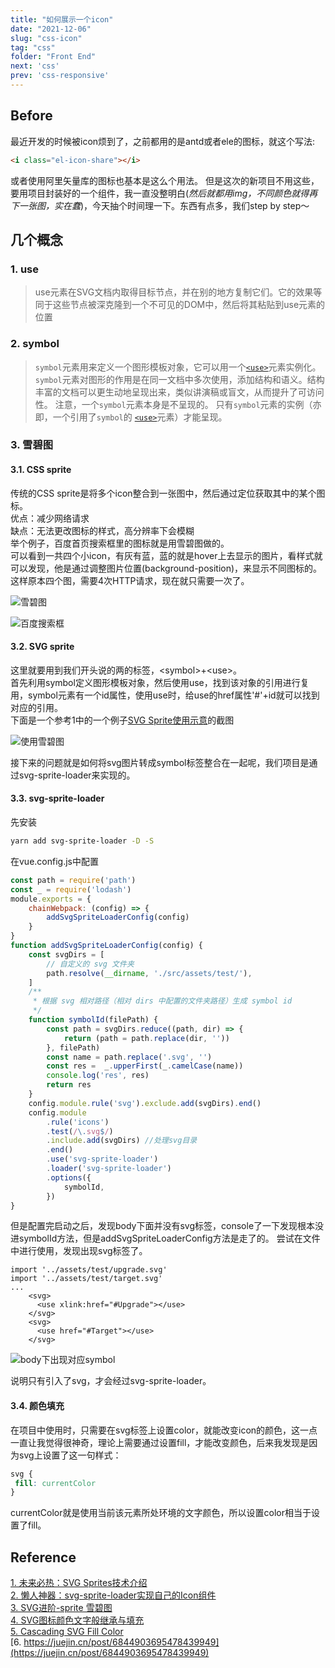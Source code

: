 ```yaml
---
title: "如何展示一个icon"
date: "2021-12-06"
slug: "css-icon"
tag: "css"
folder: "Front End"
next: 'css'
prev: 'css-responsive'
---
```


## Before
最近开发的时候被icon烦到了，之前都用的是antd或者ele的图标，就这个写法:
```html
<i class="el-icon-share"></i>
```
或者使用阿里矢量库的图标也基本是这么个用法。
但是这次的新项目不用这些，要用项目封装好的一个组件，我一直没整明白(*然后就都用img，不同颜色就得再下一张图，实在蠢*)，今天抽个时间理一下。东西有点多，我们step by step～

## 几个概念

### 1. use
> use元素在SVG文档内取得目标节点，并在别的地方复制它们。它的效果等同于这些节点被深克隆到一个不可见的DOM中，然后将其粘贴到use元素的位置
> 
### 2. symbol
>`symbol`元素用来定义一个图形模板对象，它可以用一个[`<use>`](https://developer.mozilla.org/zh-CN/docs/Web/SVG/Element/use)元素实例化。
> `symbol`元素对图形的作用是在同一文档中多次使用，添加结构和语义。结构丰富的文档可以更生动地呈现出来，类似讲演稿或盲文，从而提升了可访问性。
> 注意，一个`symbol`元素本身是不呈现的。
> 只有`symbol`元素的实例（亦即，一个引用了`symbol`的 [`<use>`](https://developer.mozilla.org/zh-CN/docs/Web/SVG/Element/use)元素）才能呈现。


### 3. 雪碧图

#### 3.1. CSS sprite

传统的CSS sprite是将多个icon整合到一张图中，然后通过定位获取其中的某个图标。  
优点：减少网络请求  
缺点：无法更改图标的样式，高分辨率下会模糊  
举个例子，百度首页搜索框里的图标就是用雪碧图做的。  
可以看到一共四个小icon，有灰有蓝，蓝的就是hover上去显示的图片，看样式就可以发现，他是通过调整图片位置(background-position)，来显示不同图标的。这样原本四个图，需要4次HTTP请求，现在就只需要一次了。

![雪碧图](./icon/sprite.webp)

![百度搜索框](./icon/baidu-search.webp)

#### 3.2. SVG sprite

这里就要用到我们开头说的两的标签，\<symbol>+\<use>。  
首先利用symbol定义图形模板对象，然后使用use，找到该对象的引用进行复用，symbol元素有一个id属性，使用use时，给use的href属性'#'+id就可以找到对应的引用。  
下面是一个参考1中的一个例子[SVG Sprite使用示意](https://www.zhangxinxu.com/study/201407/svg-sprite.php)的截图

![使用雪碧图](./icon/sprite-use.webp)

接下来的问题就是如何将svg图片转成symbol标签整合在一起呢，我们项目是通过svg-sprite-loader来实现的。

#### 3.3. svg-sprite-loader

先安装
```bash
yarn add svg-sprite-loader -D -S
```
在vue.config.js中配置
```javascript
const path = require('path')
const _ = require('lodash')
module.exports = {
    chainWebpack: (config) => {
        addSvgSpriteLoaderConfig(config)
    }
}
function addSvgSpriteLoaderConfig(config) {
    const svgDirs = [
        // 自定义的 svg 文件夹
        path.resolve(__dirname, './src/assets/test/'),
    ]
    /**
     * 根据 svg 相对路径（相对 dirs 中配置的文件夹路径）生成 symbol id
     */
    function symbolId(filePath) {
        const path = svgDirs.reduce((path, dir) => {
            return (path = path.replace(dir, ''))
        }, filePath)
        const name = path.replace('.svg', '')
        const res =  _.upperFirst(_.camelCase(name))
        console.log('res', res)
        return res
    }
    config.module.rule('svg').exclude.add(svgDirs).end()
    config.module
        .rule('icons')
        .test(/\.svg$/)
        .include.add(svgDirs) //处理svg目录
        .end()
        .use('svg-sprite-loader')
        .loader('svg-sprite-loader')
        .options({
            symbolId,
        })
}
```
但是配置完启动之后，发现body下面并没有svg标签，console了一下发现根本没进symbolId方法，但是addSvgSpriteLoaderConfig方法是走了的。
尝试在文件中进行使用，发现出现svg标签了。
```
import '../assets/test/upgrade.svg'
import '../assets/test/target.svg'
...
    <svg>
      <use xlink:href="#Upgrade"></use>
    </svg>
    <svg>
      <use href="#Target"></use>
    </svg>
```

![body下出现对应symbol](./icon/symbol.webp)

说明只有引入了svg，才会经过svg-sprite-loader。

#### 3.4. 颜色填充

在项目中使用时，只需要在svg标签上设置color，就能改变icon的颜色，这一点一直让我觉得很神奇，理论上需要通过设置fill，才能改变颜色，后来我发现是因为svg上设置了这一句样式：
``` css
svg {
 fill: currentColor
}
```
currentColor就是使用当前该元素所处环境的文字颜色，所以设置color相当于设置了fill。


## Reference
[1. 未来必热：SVG Sprites技术介绍](https://www.zhangxinxu.com/wordpress/2014/07/introduce-svg-sprite-technology/)  
[2. 懒人神器：svg-sprite-loader实现自己的Icon组件](https://segmentfault.com/a/1190000015367490)  
[3. SVG进阶-sprite 雪碧图](https://blog.csdn.net/baidu_38242832/article/details/115220009)  
[4. SVG图标颜色文字般继承与填充](https://blog.csdn.net/auragreen/article/details/52212409)  
[5. Cascading SVG Fill Color](https://css-tricks.com/cascading-svg-fill-color/)  
[6. https://juejin.cn/post/6844903695478439949](https://juejin.cn/post/6844903695478439949)
